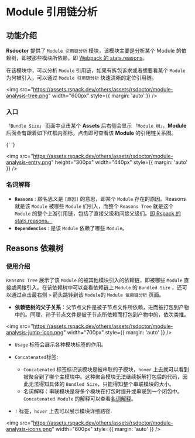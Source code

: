 # Module 引用链分析

## 功能介绍

**Rsdoctor** 提供了 `Module 引用链分析` 模块，该模块主要是分析某个 Module 的依赖树，即被那些模块所依赖，即 [Webpack 的 stats.reasons](https://webpack.js.org/configuration/stats/#statsreasons)。

在该模块中，可以分析 `Module` 引用链，如果有拆包诉求或者想要看某个 `Module` 为何被引入，可以通过 `Module 引用链分析` 快速清晰的定位引用链。

<img
  src="https://assets.rspack.dev/others/assets/rsdoctor/module-analysis-tree.png"
  width="600px"
  style={{ margin: 'auto' }}
/>

### 入口

`「Bundle Size」` 页面中点击某个 **Assets** 后右侧会显示 `「Module 树」`，**Module** 后面会有跟着如下红框内图标，点击即可查看该 **Module** 的引用链关系图。

{' '}

<img
  src="https://assets.rspack.dev/others/assets/rsdoctor/module-analysis-entry.png"
  height="300px"
  width="440px"
  style={{ margin: 'auto' }}
/>

### 名词解释

- **`Reasons`** : 顾名思义是 `[原因]` 的意思，即某个 `Module` 存在的原因。Reasons 就是该 `Module` 被哪些 `Module` 们引入，而整个 `Reasons Tree` 就是这个 `Module` 的整个上游引用链，包括了直接父级和间接父级们。[即 Rspack 的 stats.reasons。](https://webpack.js.org/configuration/stats/#statsreasons)
- **`Dependencies`** : 是该 `Module` 依赖了哪些 `Module`。

## Reasons 依赖树

### 使用介绍

`Reasons Tree` 展示了该 `Module` 的被其他模块引入的依赖链，即被哪些 `Module` 直接或间接引入。在该依赖树中可以查看依赖链上 `Module` 的 `Bundled Size` ，还可以通过点击最右侧 `>` 箭头跳转到该 `Module`的 `Module 依赖链分析` 页面。

- **依赖链树的父子关系**：父节点文件是被子节点文件所依赖，进而被打包到产物中的。同理，孙子节点文件是被子节点所依赖而打包到产物中的，依次类推。

<img
  src="https://assets.rspack.dev/others/assets/rsdoctor/module-analysis-jump-icon.png"
  width="700px"
  style={{ margin: 'auto' }}
/>

- `Usage` 标签会展示各种模块标签的作用。

- `Concatenated`标签:

  - `Concatenated` 标签标识该模块是被串联的子模块，`hover` 上去就可以看到被聚合到了哪个主模块中。这种聚合模块无法继续拆解打包后的代码，因此无法得知具体的 `Bundled Size`，只能得知整个串联模块的大小。
  - 名词解释：串联模块是将多个模块在打包时提升或串联到一个闭包中。 `Concatenated Module` 的解释可以查看[名词解释](guide/usage/bundle-size#%E5%90%8D%E8%AF%8D%E8%A7%A3%E9%87%8A)。

- `!` 标签，`hover` 上去可以展示模块详细路径.

<img
  src="https://assets.rspack.dev/others/assets/rsdoctor/module-analysis-icons.png"
  width="600px"
  style={{ margin: 'auto' }}
/>
